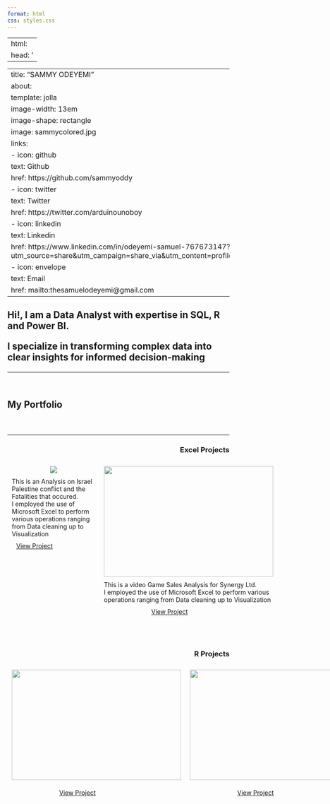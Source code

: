 ---
format: html
css: styles.css
---

---
html:
  head: '<meta name="viewport" content="width=device-width, initial-scale=1.0">'
---

---
title: "SAMMY ODEYEMI"
about: 
  template: jolla
  image-width: 13em
  image-shape: rectangle
  image: sammycolored.jpg
  links:
    - icon: github
      text: Github
      href: https://github.com/sammyoddy
    - icon: twitter
      text: Twitter
      href: https://twitter.com/arduinounoboy
    - icon: linkedin
      text: Linkedin
      href: https://www.linkedin.com/in/odeyemi-samuel-767673147?utm_source=share&utm_campaign=share_via&utm_content=profile&utm_medium=android_app
    - icon: envelope
      text: Email
      href: mailto:thesamuelodeyemi@gmail.com
---

```{=html}
<h2>Hi!, I am a Data Analyst with expertise in SQL, R and Power BI.<p>I specialize in transforming complex data into clear insights for informed decision-making</p></h2>
```

------------------------------------------------------------------------

<br>

```{=html}
<section id="portfolio"> 
  <header>
    <h1 style="text-align:left;">My Portfolio</h1>
  </header>
  <hr>
  <h3 style="text-align:right;">Excel Projects</h3>
  <div style="display:flex; justify-content: space-between;">
    <div style="flex:50%; padding: 10px;">
      <div style="display: flex; flex-direction: column; align-items: center;">
        <a href="/Excel Projects/ISRPAL/isrpal.html" target="_blank"><img src="/Excel Projects/ISRPAL/ISRPAL FATALITIES MAIN.png" style="margin-bottom:10px; max-width: 100%; height: auto;"></a> This is an Analysis on Israel Palestine conflict and the Fatalities that occured.<br> I employed the use of Microsoft Excel to perform various operations ranging from Data cleaning up to Visualization
        <a class="btn btn-primary" href="/Excel Projects/ISRPAL/isrpal.html" role="button" target="_blank" style="width:169px;height:51px;padding:10px;">View Project</a>
      </div></div>

    <div style="flex:50%; padding: 10px;">
      <div style="display: flex; flex-direction: column; align-items: center;">
        <a href="/Excel Projects/SYNERGY VIDEO GAME/synergy.html" target="_blank"><img src="/Excel Projects/SYNERGY VIDEO GAME/SYNERGY MAIN.png" style="width:384px;height:250px;margin-bottom:10px;"></a> This is a video Game Sales Analysis for Synergy Ltd.<br> I employed the use of Microsoft Excel to perform various operations ranging from Data cleaning up to Visualization
        <a class="btn btn-primary" href="/Excel Projects/SYNERGY VIDEO GAME/synergy.html" role="button" target="_blank" style="width:169px;height:51px;padding:10px;">View Project</a>
      </div></div></div>
      
      
          <h3 style="text-align:right;">R Projects</h3>
  <div style="display:flex; justify-content: space-between;">
    <div style="flex:50%; padding: 10px;">
      <div style="display: flex; flex-direction: column; align-items: center;">
        <img src="/fifa21/fifa212.jpg" style="width:384px;height:250px;margin-bottom:10px;">
        <a class="btn btn-primary" href="#" role="button" target="_blank" style="width:169px;height:51px;padding:10px;">View Project</a>
      </div>
    </div>
    <div style="flex:50%; padding: 10px;">
      <div style="display: flex; flex-direction: column; align-items: center;">
        <a href="/audible/audible.html"  target="_blank" ><img src="/audible/audiblemain.jpg" style="width:384px;height:250px;margin-bottom:10px;"></a>
        <a class="btn btn-primary" href="/audible/audible.html" role="button" target="_blank" style="width:169px;height:51px;padding:10px;">View Project</a>
      </div>
    </div>
  </div>
      
</section>
```
